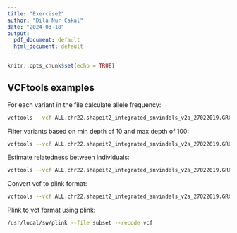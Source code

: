 ```yaml
---
title: "Exercise2"
author: "Dila Nur Cakal"
date: "2024-03-18"
output:
  pdf_document: default
  html_document: default
---
```


```r
knitr::opts_chunk$set(echo = TRUE)
```

## VCFtools examples

For each variant in the file calculate allele frequency:
```bash
vcftools --vcf ALL.chr22.shapeit2_integrated_snvindels_v2a_27022019.GRCh38.phased.vcf --freq --out allele_frequency_ALLchr22
```


Filter variants based on min depth of 10 and max depth of 100:
```bash
vcftools --vcf ALL.chr22.shapeit2_integrated_snvindels_v2a_27022019.GRCh38.phased.vcf --minDP 10 --maxDP 100 --recode --out depth_filtered_out_ALLchr22
```


Estimate relatedness between individuals:
```bash
vcftools --vcf ALL.chr22.shapeit2_integrated_snvindels_v2a_27022019.GRCh38.phased.vcf --relatedness2 --out relatedness_estimation_ALLchr22
```


Convert vcf to plink format:
```bash
vcftools --vcf ALL.chr22.shapeit2_integrated_snvindels_v2a_27022019.GRCh38.phased.vcf --out ALL_chr22 --plink
```


Plink to vcf format using plink:
```bash
/usr/local/sw/plink --file subset --recode vcf
```









